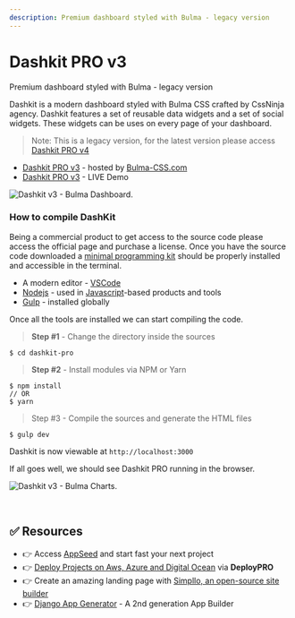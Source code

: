 ```yaml
---
description: Premium dashboard styled with Bulma - legacy version
---
```


# Dashkit PRO v3

<SubHeading>Premium dashboard styled with Bulma - legacy version</SubHeading>

Dashkit is a modern dashboard styled with Bulma CSS crafted by CssNinja agency. Dashkit features a set of reusable data widgets and a set of social widgets. These widgets can be uses on every page of your dashboard.

> Note: This is a legacy version, for the latest version please access [Dashkit PRO v4](dashkit-pro.mdx)

- [Dashkit PRO v3](https://bulma-css.com/dashkit/) - hosted by [Bulma-CSS.com](https://bulma-css.com/)
- [Dashkit PRO v3](https://dashkit-pro.bulma-css.com/) - LIVE Demo

![Dashkit v3 - Bulma Dashboard.](../../../static/assets/dashkit-v3-bulma-css.jpg)

### How to compile DashKit <a href="#how-to-compile-dashkit" id="how-to-compile-dashkit"></a>

Being a commercial product to get access to the source code please access the official page and purchase a license. Once you have the source code downloaded a [minimal programming kit](https://docs.appseed.us/content/tutorials/minimal-programming-kit) should be properly installed and accessible in the terminal.

- A modern editor - [VSCode](https://code.visualstudio.com/)​
- ​[Nodejs](https://nodejs.org/en/) - used in [Javascript](https://developer.mozilla.org/en-US/docs/Web/JavaScript)-based products and tools
- [Gulp](https://gulpjs.com/) - installed globally&#x20;

Once all the tools are installed we can start compiling the code.

> **Step #1** - Change the directory inside the sources

```
$ cd dashkit-pro
```

> **Step #2** - Install modules via NPM or Yarn

```
$ npm install
// OR
$ yarn
```

> Step #3 - Compile the sources and generate the HTML files

```
$ gulp dev
```

Dashkit is now viewable at `http://localhost:3000`

If all goes well, we should see Dashkit PRO running in the browser.

![Dashkit v3 - Bulma Charts. ](../../../static/assets/dashkit-v3-bulma-css-charts.jpg)

<br />

## ✅ Resources 

- 👉 Access [AppSeed](https://appseed.us/) and start fast your next project
- 👉 [Deploy Projects on Aws, Azure and Digital Ocean](https://www.docs.deploypro.dev/) via **DeployPRO**
- 👉 Create an amazing landing page with [Simpllo, an open-source site builder](https://www.simpllo.com/)
- 👉 [Django App Generator](https://app-generator.dev/django/) - A 2nd generation App Builder

